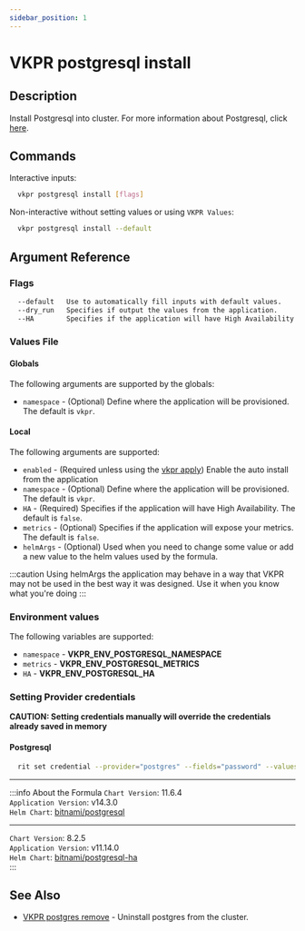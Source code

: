 ```yaml
---
sidebar_position: 1
---
```


# VKPR postgresql install

## Description

Install Postgresql into cluster. For more information about Postgresql, click [here](https://www.postgresql.org/).

## Commands

Interactive inputs:

```bash
  vkpr postgresql install [flags]
```

Non-interactive without setting values or using `VKPR Values`:

```bash
  vkpr postgresql install --default
```

## Argument Reference

### Flags

```sh
  --default   Use to automatically fill inputs with default values.
  --dry_run   Specifies if output the values from the application.
  --HA        Specifies if the application will have High Availability.
```

### Values File

#### Globals

The following arguments are supported by the globals:

- `namespace` - (Optional) Define where the application will be provisioned. The default is `vkpr`.

#### Local

The following arguments are supported:

- `enabled` - (Required unless using the [vkpr apply](/docs/commands/apply)) Enable the auto install from the application
- `namespace` - (Optional) Define where the application will be provisioned. The default is `vkpr`.
- `HA` - (Required) Specifies if the application will have High Availability. The default is `false`.
- `metrics` - (Optional) Specifies if the application will expose your metrics. The default is `false`.
- `helmArgs` - (Optional) Used when you need to change some value or add a new value to the helm values used by the formula.

:::caution
Using helmArgs the application may behave in a way that VKPR may not be used in the best way it was designed.
Use it when you know what you're doing
:::

### Environment values

The following variables are supported:

- `namespace` - **VKPR_ENV_POSTGRESQL_NAMESPACE**
- `metrics` - **VKPR_ENV_POSTGRESQL_METRICS**
- `HA` - **VKPR_ENV_POSTGRESQL_HA**

### Setting Provider credentials

**CAUTION: Setting credentials manually will override the credentials already saved in memory**

#### Postgresql

```bash
  rit set credential --provider="postgres" --fields="password" --values="your-access-password"
```

---

:::info About the Formula
`Chart Version`: 11.6.4 <br/>
`Application Version`: v14.3.0 <br/>
`Helm Chart`: [bitnami/postgresql](https://artifacthub.io/packages/helm/bitnami/postgresql) <br/>

---

`Chart Version`: 8.2.5 <br/>
`Application Version`: v11.14.0 <br/>
`Helm Chart`: [bitnami/postgresql-ha](https://artifacthub.io/packages/helm/bitnami/postgresql-ha) <br/>
:::

## See Also

- [VKPR postgres remove](/docs/commands/postgresql/remove) - Uninstall postgres from the cluster.
